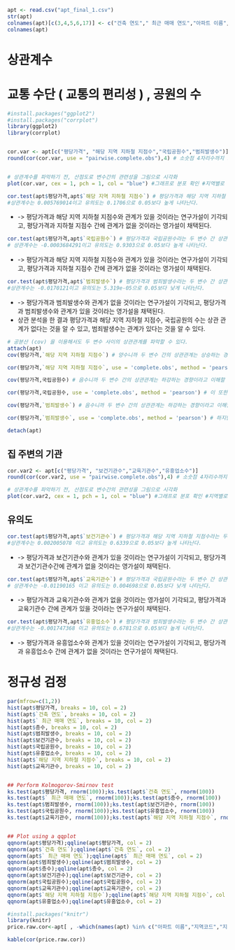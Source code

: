 ```r
apt <- read.csv("apt_final_1.csv")
str(apt)
colnames(apt)[c(3,4,5,6,17)] <- c("건축 연도"," 최근 매매 연도","아파트 이름","최근 매매 월","해당 지역 지하철 지점수")
colnames(apt)

```

# 상관계수
# 교통 수단 ( 교통의 편리성 ) , 공원의 수
```r
#install.packages("ggplot2")
#install.packages("corrplot")
library(ggplot2)
library(corrplot)


cor.var <- apt[c("평당가격", "해당 지역 지하철 지점수","국립공원수","범죄발생수")]
round(cor(cor.var, use = "pairwise.complete.obs"),4) # 소숫점 4자리수까지 조정을 하고 cor함수를 사용하였다


# 상관계수를 파악하기 전, 산점도로 변수간의 관련성을 그림으로 시각화
plot(cor.var, cex = 1, pch = 1, col = "blue") #그래프로 분포 확인 #지역별로 같은 값을 나타내는 경우가 많이 이와 같은 형태의 그래프를 볼 수 있다.
```

```r
cor.test(apt$평당가격,apt$`해당 지역 지하철 지점수`) # 평당가격과 해당 지역 지하철 지점수라는 두 변수 간 상관 관계의 유의도 출력
#상관계수는 0.005769014이고 유의도는 0.1706으로 0.05보다 높게 나타난다.
```
- -> 평당가격과 해당 지역 지하철 지점수와 관계가 있을 것이라는 연구가설이 기각되고, 평당가격과 지하철 지점수 간에 관계가 없을 것이라는 영가설이 채택된다.

```r
cor.test(apt$평당가격,apt$`국립공원수`) # 평당가격과 국립공원수라는 두 변수 간 상관 관계의 유의도 출력
# 상관계수는 -0.0003684291이고 유의도는 0.9303으로 0.05보다 높게 나타난다.

```
- -> 평당가격과 해당 지역 지하철 지점수와 관계가 있을 것이라는 연구가설이 기각되고, 평당가격과 지하철 지점수 간에 관계가 없을 것이라는 영가설이 채택된다.

```r
cor.test(apt$평당가격,apt$`범죄발생수`) # 평당가격과 범죄발생수라는 두 변수 간 상관 관계의 유의도 출력
#상관계수는 -0.0170121이고 유의도는 5.319e-05으로 0.05보다 낮게 나타난다.

```
- ->  평당가격과 범죄발생수와 관계가 없을 것이라는 연구가설이 기각되고, 평당가격과 범죄발생수와 관계가 있을 것이라는 영가설을 채택된다.
- 상관 분석을 한 결과 평당가격과 해당 지역 지하철 지점수, 국립공원의 수는 상관 관계가 없다는 것을 알 수 있고, 범죄발생수는 관계가 있다는 것을 알 수 있다.


```r
# 공분산 (cov) 을 이용해서도 두 변수 사이의 상관관계를 파악할 수 있다.
attach(apt)
cov(평당가격,`해당 지역 지하철 지점수`) # 양수니까 두 변수 간의 상관관계는 상승하는 경향이라고 이해할 수 있다. 다만 표준화가 안 되었기 때문에 수치만으로 얼마나 크게 변화하는지는 알 수 없다.

cor(평당가격,`해당 지역 지하철 지점수`, use = 'complete.obs', method = 'pearson') # 하지만 상관계수는 -1에서 1 사이의 수를 가지는데 0이면 선형관계가 없는 것이다. 0.005769014으로 0과 매우 가까운 것으로 보면 선형관계가 보이지 않는 것을 확인할 수 있다.

cov(평당가격,국립공원수) # 음수니까 두 변수 간의 상관관계는 하강하는 경향이라고 이해할 수 있다. 다만 표준화가 안 되었기 때문에 수치만으로 얼마나 크게 변화하는지는 알 수 없다.

cor(평당가격,국립공원수, use = 'complete.obs', method = 'pearson') # 이 또한 선형관계가 없음을 확인할 수 있다.

cov(평당가격,`범죄발생수`) # 음수니까 두 변수 간의 상관관계는 하강하는 경향이라고 이해할 수 있다. 다만 표준화가 안 되었기 때문에 수치만으로 얼마나 크게 변화하는지는 알 수 없다.

cor(평당가격,`범죄발생수`, use = 'complete.obs', method = 'pearson') # 하지만 상관계수는 -1에서 1 사이의 수를 가지는데 0이면 선형관계가 없는 것이다. 0.005769014으로 0과 매우 가까운 것으로 보면 선형관계가 보이지 않는 것을 확인할 수 있다.

detach(apt)
```

## 집 주변의 기관
```r
cor.var2 <- apt[c("평당가격", "보건기관수","교육기관수","유흥업소수")]
round(cor(cor.var2, use = "pairwise.complete.obs"),4) # 소숫점 4자리수까지 조정을 하고 cor함수를 사용하였다

# 상관계수를 파악하기 전, 산점도로 변수간의 관련성을 그림으로 시각화
plot(cor.var2, cex = 1, pch = 1, col = "blue") #그래프로 분포 확인 #지역별로 같은 값을 나타내는 경우가 많이 이와 같은 형태의 그래프를 볼 수 있다.

```

## 유의도 
```r
cor.test(apt$평당가격,apt$`보건기관수`) # 평당가격과 해당 지역 지하철 지점수라는 두 변수 간 상관 관계의 유의도 출력
#상관계수는 0.002005078 이고 유의도는 0.6339으로 0.05보다 높게 나타난다.
```
- -> 평당가격과 보건기관수와 관계가 있을 것이라는 연구가설이 기각되고, 평당가격과 보건기관수간에 관계가 없을 것이라는 영가설이 채택된다.

```r
cor.test(apt$평당가격,apt$`교육기관수`) # 평당가격과 국립공원수라는 두 변수 간 상관 관계의 유의도 출력
# 상관계수는 -0.01190165 이고 유의도는 0.004698으로 0.05보다 낮게 나타난다.

```
- -> 평당가격과 교육기관수와 관계가 없을 것이라는 영가설이 기각되고, 평당가격과 교육기관수 간에 관계가 있을 것이라는 연구가설이 채택된다.

```r
cor.test(apt$평당가격,apt$`유흥업소수`) # 평당가격과 범죄발생수라는 두 변수 간 상관 관계의 유의도 출력
#상관계수는 -0.001747368 이고 유의도는 0.6781으로 0.05보다 높게 나타난다.

```
- -> 평당가격과 유흥업소수와 관계가 있을 것이라는 연구가설이 기각되고, 평당가격과 유흥업소수 간에 관계가 없을 것이라는 연구가설이 채택된다.

# 정규성 검정

```r
par(mfrow=c(1,2))
hist(apt$평당가격, breaks = 10, col = 2)
hist(apt$`건축 연도`, breaks = 10, col = 2)
hist(apt$` 최근 매매 연도`, breaks = 10, col = 2)
hist(apt$층수, breaks = 10, col = 2)
hist(apt$범죄발생수, breaks = 10, col = 2)
hist(apt$보건기관수, breaks = 10, col = 2)
hist(apt$국립공원수, breaks = 10, col = 2)
hist(apt$유흥업소수, breaks = 10, col = 2)
hist(apt$`해당 지역 지하철 지점수`, breaks = 10, col = 2)
hist(apt$교육기관수, breaks = 10, col = 2)


## Perform Kolmogorov-Smirnov test
ks.test(apt$평당가격, rnorm(100));ks.test(apt$`건축 연도`, rnorm(100))
ks.test(apt$` 최근 매매 연도`, rnorm(100));ks.test(apt$층수, rnorm(100))
ks.test(apt$범죄발생수, rnorm(100));ks.test(apt$보건기관수, rnorm(100))
ks.test(apt$국립공원수, rnorm(100));ks.test(apt$유흥업소수, rnorm(100))
ks.test(apt$교육기관수, rnorm(100));ks.test(apt$`해당 지역 지하철 지점수`, rnorm(100))


## Plot using a qqplot
qqnorm(apt$평당가격);qqline(apt$평당가격, col = 2)
qqnorm(apt$`건축 연도`);qqline(apt$`건축 연도`, col = 2)
qqnorm(apt$` 최근 매매 연도`);qqline(apt$` 최근 매매 연도`, col = 2)
qqnorm(apt$범죄발생수);qqline(apt$범죄발생수, col = 2)
qqnorm(apt$층수);qqline(apt$층수, col = 2)
qqnorm(apt$보건기관수);qqline(apt$보건기관수, col = 2)
qqnorm(apt$국립공원수);qqline(apt$국립공원수, col = 2)
qqnorm(apt$교육기관수);qqline(apt$교육기관수, col = 2)
qqnorm(apt$`해당 지역 지하철 지점수`);qqline(apt$`해당 지역 지하철 지점수`, col = 2)
qqnorm(apt$유흥업소수);qqline(apt$유흥업소수, col = 2)

```

```r
#install.packages("knitr")
library(knitr)
price.raw.cor<-apt[ , -which(names(apt) %in% c("아파트 이름","지역코드","지역","평","X","최근 매매 월","지번"))] 

kable(cor(price.raw.cor))
```




